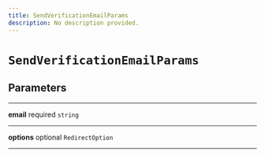 ```yaml
---
title: SendVerificationEmailParams
description: No description provided.
---
```


# `SendVerificationEmailParams`

## Parameters

---

**email** <span className="optional-status">required</span> `string`

---

**options** <span className="optional-status">optional</span> `RedirectOption`

---
